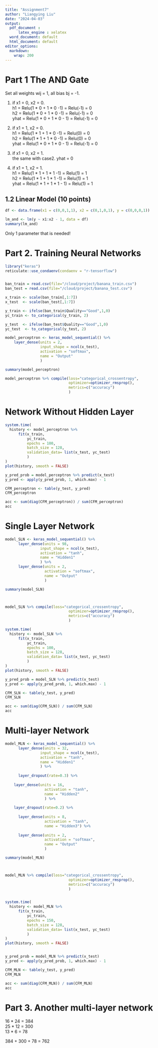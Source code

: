 ```yaml
---
title: "Assignment7"
author: "Liangying Liu"
date: "2024-04-03"
output:
  pdf_document :
      latex_engine : xelatex
  word_document: default
  html_document: default
editor_options: 
  markdown: 
    wrap: 200
---
```


# Part 1 The AND Gate 

  Set all weights wij = 1, all bias bj = -1. \
  
  1. if x1 = 0, x2 = 0.  \
     h1 = Relu(1 * 0 + 1 * 0 -1) = Relu(-1) = 0  \
     h2 = Relu(1 * 0 + 1 * 0 -1) = Relu(-1) = 0  \
     yhat = Relu(1 * 0 + 1 * 0 - 1) = Relu(-1) = 0  \
     
  2. if x1 = 1, x2 = 0.  \
     h1 = Relu(1 * 1 + 1 * 0 -1) = Relu(0) = 0  \
     h2 = Relu(1 * 1 + 1 * 0 -1) = Relu(0) = 0  \
     yhat = Relu(1 * 0 + 1 * 0 - 1) = Relu(-1) = 0  \
     
  3. if x1 = 0, x2 = 1. \
     the same with case2. yhat = 0  \
     
  4. if x1 = 1, x2 = 1.   \
     h1 = Relu(1 * 1 + 1 * 1 -1) = Relu(1) = 1  \
     h2 = Relu(1 * 1 + 1 * 1 -1) = Relu(1) = 1  \
     yhat = Relu(1 * 1 + 1 * 1 - 1) = Relu(1) = 1  \
     
     

## 1.2	Linear Model (10 points)

```r

df <- data.frame(x1 = c(0,0,1,1), x2 = c(0,1,0,1), y = c(0,0,0,1))

lm_and <- lm(y ~ x1:x2 - 1, data = df)
summary(lm_and)

```
Only 1 parameter that is needed!


# Part 2. Training Neural Networks 
 
```r

library("keras")
reticulate::use_condaenv(condaenv = "r-tensorflow")


ban_train = read.csv(file="/cloud/project/banana_train.csv")
ban_test = read.csv(file="/cloud/project/banana_test.csv")

x_train <- scale(ban_train[,1:7])
x_test  <- scale(ban_test[,1:7])

y_train <- ifelse(ban_train$Quality=="Good",1,0)
yc_train <- to_categorical(y_train, 2)

y_test  <- ifelse(ban_test$Quality=="Good",1,0)
yc_test  <- to_categorical(y_test, 2)

```



```r

model_perceptron <- keras_model_sequential() %>%
    layer_dense(units = 2,
                input_shape = ncol(x_test),
                activation = "softmax",
                name = "Output"
                )

summary(model_perceptron)

```


```r

model_perceptron %>% compile(loss="categorical_crossentropy",
                             optimizer=optimizer_rmsprop(), 
                             metrics=c("accuracy")
                             )

```

# Network Without Hidden Layer 

```r

system.time(
  history <- model_perceptron %>%
      fit(x_train, 
          yc_train, 
          epochs = 100, 
          batch_size = 128,
          validation_data= list(x_test, yc_test)
          )
)
plot(history, smooth = FALSE)


```


```r

y_pred_prob = model_perceptron %>% predict(x_test)
y_pred <- apply(y_pred_prob, 1, which.max) - 1

CFM_perceptron <- table(y_test, y_pred)
CFM_perceptron

acc <- sum(diag(CFM_perceptron)) / sum(CFM_perceptron)
acc

```

# Single Layer Network 

```r
model_SLN <- keras_model_sequential() %>%
      layer_dense(units = 98,
                input_shape = ncol(x_test),
                activation = "tanh",
                name = "Hidden1"
                ) %>%
      layer_dense(units = 2,
                  activation = "softmax",
                  name = "Output"
                  )

summary(model_SLN)



model_SLN %>% compile(loss="categorical_crossentropy",
                             optimizer=optimizer_rmsprop(), 
                             metrics=c("accuracy")
                             )

```



```r

system.time(
  history <- model_SLN %>%
      fit(x_train, 
          yc_train, 
          epochs = 100, 
          batch_size = 128,
          validation_data= list(x_test, yc_test)
          )
)
plot(history, smooth = FALSE)

```



```r

y_pred_prob = model_SLN %>% predict(x_test)
y_pred <- apply(y_pred_prob, 1, which.max) - 1

CFM_SLN <- table(y_test, y_pred)
CFM_SLN

acc <- sum(diag(CFM_SLN)) / sum(CFM_SLN)
acc

```


# Multi-layer Network 

```r


model_MLN <- keras_model_sequential() %>%
      layer_dense(units = 32,
                input_shape = ncol(x_test),
                activation = "tanh",
                name = "Hidden1"
                ) %>%
  
      layer_dropout(rate=0.3) %>%
  
    layer_dense(units = 16,
                  activation = "tanh",
                  name = "Hidden2"
                  ) %>%
  
    layer_dropout(rate=0.2) %>%
  
      layer_dense(units = 8,
                  activation = "tanh",
                  name = "Hidden3") %>%
  
      layer_dense(units = 2,
                  activation = "softmax",
                  name = "Output"
                  )

summary(model_MLN)



model_MLN %>% compile(loss="categorical_crossentropy",
                             optimizer=optimizer_rmsprop(), 
                             metrics=c("accuracy")
                             )



```




```r

system.time(
  history <- model_MLN %>%
      fit(x_train, 
          yc_train, 
          epochs = 150, 
          batch_size = 128,
          validation_data= list(x_test, yc_test)
          )
)
plot(history, smooth = FALSE)



```


```r

y_pred_prob = model_MLN %>% predict(x_test)
y_pred <- apply(y_pred_prob, 1, which.max) - 1

CFM_MLN <- table(y_test, y_pred)
CFM_MLN

acc <- sum(diag(CFM_MLN)) / sum(CFM_MLN)
acc


```


# Part 3. Another multi-layer network 

16 * 24 = 384  \
25 * 12 = 300 \
13 * 6 = 78\

384 + 300 + 78 = 762  \





